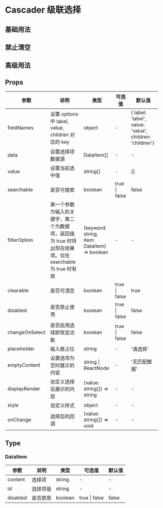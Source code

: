 # Cascader 级联选择

## 基础用法


<DemoBasic />

## 禁止清空


<DemoForbidclear />

## 高级用法


<DemoAdvanced />


## Props

| 参数           | 说明                                                                                                     | 类型                                         | 可选值        | 默认值                                                  |
| -------------- | -------------------------------------------------------------------------------------------------------- | -------------------------------------------- | ------------- | ------------------------------------------------------- |
| fieldNames     | 设置 options 中 label, value, children 对应的 key                                                        | object                                       | -             | { label: 'label', value: 'value', children: 'children'} |
| data           | 设置选择项数据源                                                                                         | DataItem[]                                   | -             | -                                                       |
| value          | 设置当前选中值                                                                                           | string[]                                     | -             | []                                                      |
| searchable     | 是否可搜索                                                                                               | boolean                                      | true \| false | false                                                   |
| filterOption   | 第一个参数为输入的关键字，第二个为数据项，返回值为 true 时将出现在结果项。仅在 searchable 为 true 时有效 | (keyword: string, item: DataItem) => boolean | -             | -                                                       |
| clearable      | 是否可清空                                                                                               | boolean                                      | true \| false | true                                                    |
| disabled       | 是否禁止使用                                                                                             | boolean                                      | true \| false | false                                                   |
| changeOnSelect | 是否启用选择即改变功能                                                                                   | boolean                                      | true \| false | false                                                   |
| placeholder    | 输入框占位                                                                                               | string                                       | -             | '请选择'                                                |
| emptyContent   | 设置选项为空时展示的内容                                                                                 | string \| ReactNode                          | -             | '无匹配数据'                                            |
| displayRender  | 自定义选择后展示的内容                                                                                   | (value: string[]) => string                  | -             | -                                                       |
| style          | 自定义样式                                                                                               | object                                       | -             | -                                                       |
| onChange       | 选择后的回调                                                                                             | (value: string[]) => void                    | -             | -                                                       |

## Type

### DataItem

| 参数     | 说明     | 类型    | 可选值        | 默认值 |
| -------- | -------- | ------- | ------------- | ------ |
| content  | 选择项   | string  | -             | -      |
| id       | 选择项值 | string  | -             | -      |
| disabled | 是否禁用 | boolean | true \| false | false  |
